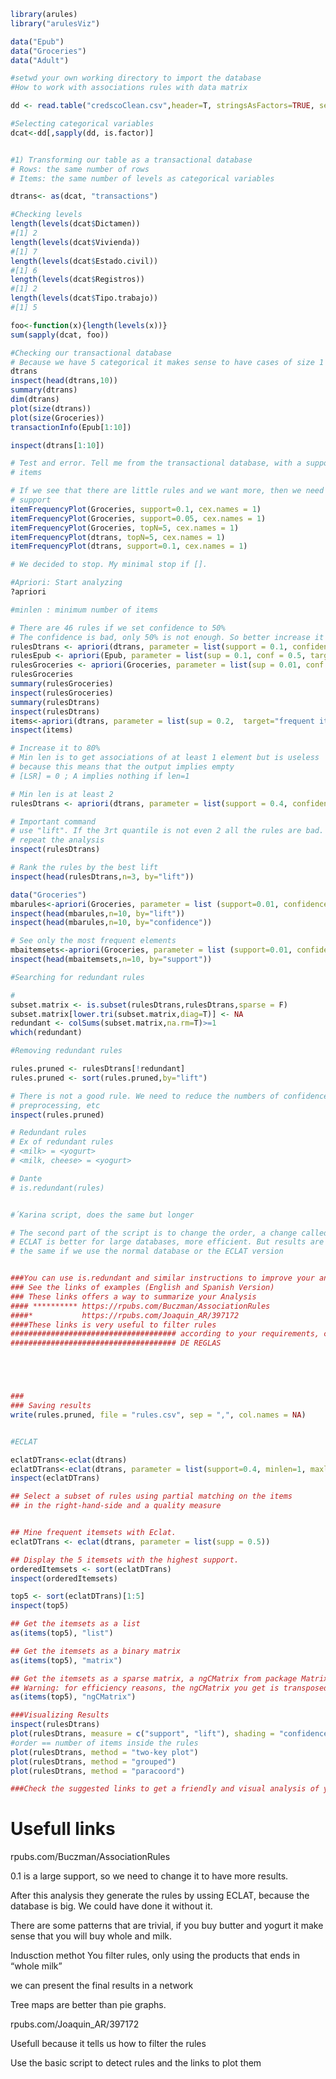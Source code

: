 ```r
library(arules)
library("arulesViz")
```
```r

data("Epub")
data("Groceries")
data("Adult")

#setwd your own working directory to import the database
#How to work with associations rules with data matrix

dd <- read.table("credscoClean.csv",header=T, stringsAsFactors=TRUE, sep=";");

#Selecting categorical variables
dcat<-dd[,sapply(dd, is.factor)]


#1) Transforming our table as a transactional database 
# Rows: the same number of rows
# Items: the same number of levels as categorical variables

dtrans<- as(dcat, "transactions")

#Checking levels
length(levels(dcat$Dictamen))
#[1] 2
length(levels(dcat$Vivienda))
#[1] 7
length(levels(dcat$Estado.civil))
#[1] 6
length(levels(dcat$Registros))
#[1] 2
length(levels(dcat$Tipo.trabajo))
#[1] 5

foo<-function(x){length(levels(x))}
sum(sapply(dcat, foo))

#Checking our transactional database
# Because we have 5 categorical it makes sense to have cases of size 1
dtrans
inspect(head(dtrans,10))
summary(dtrans)
dim(dtrans)
plot(size(dtrans))
plot(size(Groceries))
transactionInfo(Epub[1:10])

inspect(dtrans[1:10])

# Test and error. Tell me from the transactional database, with a support all the common 
# items

# If we see that there are little rules and we want more, then we need to reduce the 
# support
itemFrequencyPlot(Groceries, support=0.1, cex.names = 1)
itemFrequencyPlot(Groceries, support=0.05, cex.names = 1)
itemFrequencyPlot(Groceries, topN=5, cex.names = 1)
itemFrequencyPlot(dtrans, topN=5, cex.names = 1)
itemFrequencyPlot(dtrans, support=0.1, cex.names = 1)

# We decided to stop. My minimal stop if [].

#Apriori: Start analyzing 
?apriori

#minlen : minimum number of items

# There are 46 rules if we set confidence to 50%
# The confidence is bad, only 50% is not enough. So better increase it to 80%
rulesDtrans <- apriori(dtrans, parameter = list(support = 0.1, confidence = 0.5,  minlen=2))
rulesEpub <- apriori(Epub, parameter = list(sup = 0.1, conf = 0.5, target="rules", minlen=1))
rulesGroceries <- apriori(Groceries, parameter = list(sup = 0.01, conf = 0.5,  minlen=2))
rulesGroceries
summary(rulesGroceries)
inspect(rulesGroceries)
summary(rulesDtrans)
inspect(rulesDtrans)
items<-apriori(dtrans, parameter = list(sup = 0.2,  target="frequent itemsets", minlen=2))
inspect(items)

# Increase it to 80%
# Min len is to get associations of at least 1 element but is useless
# because this means that the output implies empty
# [LSR] = 0 ; A implies nothing if len=1

# Min len is at least 2
rulesDtrans <- apriori(dtrans, parameter = list(support = 0.4, confidence = 0.8,  minlen=2))

# Important command 
# use "lift". If the 3rt quantile is not even 2 all the rules are bad. We need to
# repeat the analysis
inspect(rulesDtrans)

# Rank the rules by the best lift
inspect(head(rulesDtrans,n=3, by="lift"))

data("Groceries")
mbarules<-apriori(Groceries, parameter = list (support=0.01, confidence=0.1, maxlen = 2))
inspect(head(mbarules,n=10, by="lift"))
inspect(head(mbarules,n=10, by="confidence"))

# See only the most frequent elements
mbaitemsets<-apriori(Groceries, parameter = list (support=0.01, confidence=0.1, maxlen = 2, target="frequent"))
inspect(head(mbaitemsets,n=10, by="support"))

#Searching for redundant rules

#
subset.matrix <- is.subset(rulesDtrans,rulesDtrans,sparse = F)
subset.matrix[lower.tri(subset.matrix,diag=T)] <- NA
redundant <- colSums(subset.matrix,na.rm=T)>=1
which(redundant)

#Removing redundant rules

rules.pruned <- rulesDtrans[!redundant]
rules.pruned <- sort(rules.pruned,by="lift")

# There is not a good rule. We need to reduce the numbers of confidence, do a better
# preprocessing, etc
inspect(rules.pruned)

# Redundant rules
# Ex of redundant rules
# <milk> = <yogurt>
# <milk, cheese> = <yogurt>

# Dante
# is.redundant(rules)


#´Karina script, does the same but longer

# The second part of the script is to change the order, a change called ECLAT.
# ECLAT is better for large databases, more efficient. But results are
# the same if we use the normal database or the ECLAT version


###You can use is.redundant and similar instructions to improve your analysis
### See the links of examples (English and Spanish Version)
### These links offers a way to summarize your Analysis
#### ********** https://rpubs.com/Buczman/AssociationRules
####*           https://rpubs.com/Joaquin_AR/397172
####These links is very useful to filter rules
##################################### according to your requirements, check "FILTRADO
##################################### DE REGLAS





###
### Saving results
write(rules.pruned, file = "rules.csv", sep = ",", col.names = NA)


#ECLAT

eclatDTrans<-eclat(dtrans)
eclatDTrans<-eclat(dtrans, parameter = list(support=0.4, minlen=1, maxlen=10))
inspect(eclatDTrans)

## Select a subset of rules using partial matching on the items 
## in the right-hand-side and a quality measure


## Mine frequent itemsets with Eclat.
eclatDTrans <- eclat(dtrans, parameter = list(supp = 0.5))

## Display the 5 itemsets with the highest support.
orderedItemsets <- sort(eclatDTrans)
inspect(orderedItemsets)

top5 <- sort(eclatDTrans)[1:5]
inspect(top5)

## Get the itemsets as a list
as(items(top5), "list")

## Get the itemsets as a binary matrix
as(items(top5), "matrix")

## Get the itemsets as a sparse matrix, a ngCMatrix from package Matrix.
## Warning: for efficiency reasons, the ngCMatrix you get is transposed 
as(items(top5), "ngCMatrix")

###Visualizing Results
inspect(rulesDtrans)
plot(rulesDtrans, measure = c("support", "lift"), shading = "confidence")
#order == number of items inside the rules
plot(rulesDtrans, method = "two-key plot")
plot(rulesDtrans, method = "grouped")
plot(rulesDtrans, method = "paracoord")

###Check the suggested links to get a friendly and visual analysis of your results
```

# Usefull links
rpubs.com/Buczman/AssociationRules

0.1 is a large support, so we need to change it to have more results.

After this analysis they generate the rules by ussing ECLAT, because the 
database is big. We could have done it without it. 

There are some patterns that are trivial, if you buy butter and yogurt it
make sense that you will buy whole and milk. 

Indusction methot
You filter rules, only using the products that ends in "whole milk"

we can present the final results in a network

Tree maps are better than pie graphs.


rpubs.com/Joaquin_AR/397172

Usefull because it tells us how to filter the rules


Use the basic script to detect rules and the links to plot them




